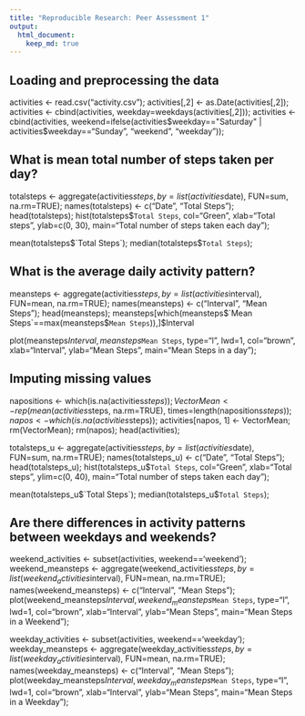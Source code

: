 ```yaml
---
title: "Reproducible Research: Peer Assessment 1"
output: 
  html_document:
    keep_md: true
---
```



## Loading and preprocessing the data
activities <- read.csv("activity.csv");
activities[,2] <- as.Date(activities[,2]);
activities <- cbind(activities, weekday=weekdays(activities[,2]));
activities <- cbind(activities, weekend=ifelse(activities$weekday=="Saturday" | activities$weekday=="Sunday", "weekend", "weekday"));

## What is mean total number of steps taken per day?
totalsteps <- aggregate(activities$steps, by=list(activities$date), FUN=sum, na.rm=TRUE);
names(totalsteps) <- c("Date", "Total Steps");
head(totalsteps);
hist(totalsteps$`Total Steps`, col="Green", xlab="Total steps", ylab=c(0, 30), main="Total number of steps taken each day");

mean(totalsteps$`Total Steps`);
median(totalsteps$`Total Steps`);

## What is the average daily activity pattern?
meansteps <- aggregate(activities$steps, by=list(activities$interval), FUN=mean, na.rm=TRUE);
names(meansteps) <- c("Interval", "Mean Steps");
head(meansteps);
meansteps[which(meansteps$`Mean Steps`==max(meansteps$`Mean Steps`)),]$Interval

plot(meansteps$Interval, meansteps$`Mean Steps`, type="l", lwd=1, col="brown", xlab="Interval", ylab="Mean Steps", main="Mean Steps in a day");


## Imputing missing values
napositions <- which(is.na(activities$steps));
VectorMean <- rep(mean(activities$steps, na.rm=TRUE), times=length(napositions$steps));
napos <- which(is.na(activities$steps));
activities[napos, 1] <- VectorMean;
rm(VectorMean);
rm(napos);
head(activities);

totalsteps_u <- aggregate(activities$steps, by=list(activities$date), FUN=sum, na.rm=TRUE);
names(totalsteps_u) <- c("Date", "Total Steps");
head(totalsteps_u);
hist(totalsteps_u$`Total Steps`, col="Green", xlab="Total steps", ylim=c(0, 40), main="Total number of steps taken each day");

mean(totalsteps_u$`Total Steps`);
median(totalsteps_u$`Total Steps`);

## Are there differences in activity patterns between weekdays and weekends?
weekend_activities <- subset(activities, weekend=='weekend');
weekend_meansteps <- aggregate(weekend_activities$steps, by=list(weekend_activities$interval), FUN=mean, na.rm=TRUE);
names(weekend_meansteps) <- c("Interval", "Mean Steps");
plot(weekend_meansteps$Interval, weekend_meansteps$`Mean Steps`, type="l", lwd=1, col="brown", xlab="Interval", ylab="Mean Steps", main="Mean Steps in a Weekend");

weekday_activities <- subset(activities, weekend=='weekday');
weekday_meansteps <- aggregate(weekday_activities$steps, by=list(weekday_activities$interval), FUN=mean, na.rm=TRUE);
names(weekday_meansteps) <- c("Interval", "Mean Steps");
plot(weekday_meansteps$Interval, weekday_meansteps$`Mean Steps`, type="l", lwd=1, col="brown", xlab="Interval", ylab="Mean Steps", main="Mean Steps in a Weekday");

